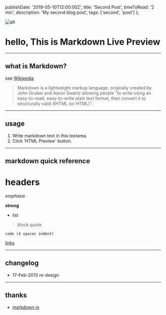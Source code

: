   publishDate: '2019-05-10T12:00:00Z',
  title: 'Second Post',
  timeToRead: '2 min',
  description: 'My second blog post',
  tags: ['second', 'post']
};

![alt](your_lie_in_april_1.jpg)

# hello, This is Markdown Live Preview

---

## what is Markdown?

see [Wikipedia](https://en.wikipedia.org/wiki/Markdown)

> Markdown is a lightweight markup language, originally created by John Gruber and Aaron Swartz allowing people "to write using an easy-to-read, easy-to-write plain text format, then convert it to structurally valid XHTML (or HTML)".

---

## usage

1. Write markdown text in this textarea.
2. Click 'HTML Preview' button.

---

## markdown quick reference

# headers

_emphasis_

**strong**

- list

> block quote

    code (4 spaces indent)

[links](https://wikipedia.org)

---

## changelog

- 17-Feb-2013 re-design

---

## thanks

- [markdown-js](https://github.com/evilstreak/markdown-js)
